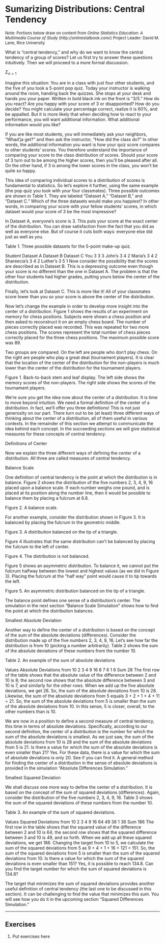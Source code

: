 # Sumarizing Distributions: Central Tendency

 <font size="2"> Note: Portions below draw on content from
 *Online Statistics Education: A Multimedia Course of Study* 
 (http://onlinestatbook.com/) Project Leader: David M. Lane, Rice University </font>


What is "central tendency," and why do we want to know the central tendency of a group of scores? Let us first try to answer these questions intuitively. Then we will proceed to a more formal discussion.

$\Sigma_{n=1}$

Imagine this situation: You are in a class with just four other students, and the five of you took a 5-point pop quiz. Today your instructor is walking around the room, handing back the quizzes. She stops at your desk and hands you your paper. Written in bold black ink on the front is "3/5." How do you react? Are you happy with your score of 3 or disappointed? How do you decide? You might calculate your percentage correct, realize it is 60%, and be appalled. But it is more likely that when deciding how to react to your performance, you will want additional information. What additional information would you like?

If you are like most students, you will immediately ask your neighbors, "Whad'ja get?" and then ask the instructor, "How did the class do?" In other words, the additional information you want is how your quiz score compares to other students' scores. You therefore understand the importance of comparing your score to the class distribution of scores. Should your score of 3 turn out to be among the higher scores, then you'll be pleased after all. On the other hand, if 3 is among the lower scores in the class, you won't be quite so happy.

This idea of comparing individual scores to a distribution of scores is fundamental to statistics. So let's explore it further, using the same example (the pop quiz you took with your four classmates). Three possible outcomes are shown in Table 1. They are labeled "Dataset A," "Dataset B," and "Dataset C." Which of the three datasets would make you happiest? In other words, in comparing your score with your fellow students' scores, in which dataset would your score of 3 be the most impressive?

In Dataset A, everyone's score is 3. This puts your score at the exact center of the distribution. You can draw satisfaction from the fact that you did as well as everyone else. But of course it cuts both ways: everyone else did just as well as you.

Table 1. Three possible datasets for the 5-point make-up quiz.

Student	Dataset A	Dataset B	Dataset C
You	3	3	3
John's	3	4	2
Maria's	3	4	2
Shareecia's	3	4	2
Luther's	3	5	1
Now consider the possibility that the scores are described as in Dataset B. This is a depressing outcome even though your score is no different than the one in Dataset A. The problem is that the other four students had higher grades, putting yours below the center of the distribution.

Finally, let's look at Dataset C. This is more like it! All of your classmates score lower than you so your score is above the center of the distribution.

Now let's change the example in order to develop more insight into the center of a distribution. Figure 1 shows the results of an experiment on memory for chess positions. Subjects were shown a chess position and then asked to reconstruct it on an empty chess board. The number of pieces correctly placed was recorded. This was repeated for two more chess positions. The scores represent the total number of chess pieces correctly placed for the three chess positions. The maximum possible score was 89.

Two groups are compared. On the left are people who don't play chess. On the right are people who play a great deal (tournament players). It is clear that the location of the center of the distribution for the non-players is much lower than the center of the distribution for the tournament players.


Figure 1. Back-to-back stem and leaf display. The left side shows the memory scores of the non-players. The right side shows the scores of the tournament players.

We're sure you get the idea now about the center of a distribution. It is time to move beyond intuition. We need a formal definition of the center of a distribution. In fact, we'll offer you three definitions! This is not just generosity on our part. There turn out to be (at least) three different ways of thinking about the center of a distribution, all of them useful in various contexts. In the remainder of this section we attempt to communicate the idea behind each concept. In the succeeding sections we will give statistical measures for these concepts of central tendency.

Definitions of Center

Now we explain the three different ways of defining the center of a distribution. All three are called measures of central tendency.

Balance Scale

One definition of central tendency is the point at which the distribution is in balance. Figure 2 shows the distribution of the five numbers 2, 3, 4, 9, 16 placed upon a balance scale. If each number weighs one pound, and is placed at its position along the number line, then it would be possible to balance them by placing a fulcrum at 6.8.


Figure 2. A balance scale.

For another example, consider the distribution shown in Figure 3. It is balanced by placing the fulcrum in the geometric middle.


Figure 3. A distribution balanced on the tip of a triangle.

Figure 4 illustrates that the same distribution can't be balanced by placing the fulcrum to the left of center.


Figure 4. The distribution is not balanced.

Figure 5 shows an asymmetric distribution. To balance it, we cannot put the fulcrum halfway between the lowest and highest values (as we did in Figure 3). Placing the fulcrum at the "half way" point would cause it to tip towards the left.


Figure 5. An asymmetric distribution balanced on the tip of a triangle.

The balance point defines one sense of a distribution's center. The simulation in the next section "Balance Scale Simulation" shows how to find the point at which the distribution balances.

Smallest Absolute Deviation

Another way to define the center of a distribution is based on the concept of the sum of the absolute deviations (differences). Consider the distribution made up of the five numbers 2, 3, 4, 9, 16. Let's see how far the distribution is from 10 (picking a number arbitrarily). Table 2 shows the sum of the absolute deviations of these numbers from the number 10.

Table 2. An example of the sum of absolute deviations

Values	Absolute Deviations from 10
2
3
4
9
16	8
7
6
1
6
Sum	28
The first row of the table shows that the absolute value of the difference between 2 and 10 is 8; the second row shows that the absolute difference between 3 and 10 is 7, and similarly for the other rows. When we add up the five absolute deviations, we get 28. So, the sum of the absolute deviations from 10 is 28. Likewise, the sum of the absolute deviations from 5 equals 3 + 2 + 1 + 4 + 11 = 21. So, the sum of the absolute deviations from 5 is smaller than the sum of the absolute deviations from 10. In this sense, 5 is closer, overall, to the other numbers than is 10.

We are now in a position to define a second measure of central tendency, this time in terms of absolute deviations. Specifically, according to our second definition, the center of a distribution is the number for which the sum of the absolute deviations is smallest. As we just saw, the sum of the absolute deviations from 10 is 28 and the sum of the absolute deviations from 5 is 21. Is there a value for which the sum of the absolute deviations is even smaller than 21? Yes. For these data, there is a value for which the sum of absolute deviations is only 20. See if you can find it. A general method for finding the center of a distribution in the sense of absolute deviations is provided in the simulation "Absolute Differences Simulation."

Smallest Squared Deviation

We shall discuss one more way to define the center of a distribution. It is based on the concept of the sum of squared deviations (differences). Again, consider the distribution of the five numbers 2, 3, 4, 9, 16. Table 3 shows the sum of the squared deviations of these numbers from the number 10.

Table 3. An example of the sum of squared deviations.

Values	Squared Deviations
from 10
2
3
4
9
16	64
49
36
1
36
Sum	186
The first row in the table shows that the squared value of the difference between 2 and 10 is 64; the second row shows that the squared difference between 3 and 10 is 49, and so forth. When we add up all these squared deviations, we get 186. Changing the target from 10 to 5, we calculate the sum of the squared deviations from 5 as 9 + 4 + 1 + 16 + 121 = 151. So, the sum of the squared deviations from 5 is smaller than the sum of the squared deviations from 10. Is there a value for which the sum of the squared deviations is even smaller than 151? Yes, it is possible to reach 134.8. Can you find the target number for which the sum of squared deviations is 134.8?

The target that minimizes the sum of squared deviations provides another useful definition of central tendency (the last one to be discussed in this section). It can be challenging to find the value that minimizes this sum. You will see how you do it in the upcoming section "Squared Differences Simulation."







---

## Exercises

1. $\text{Put exercises here}$













